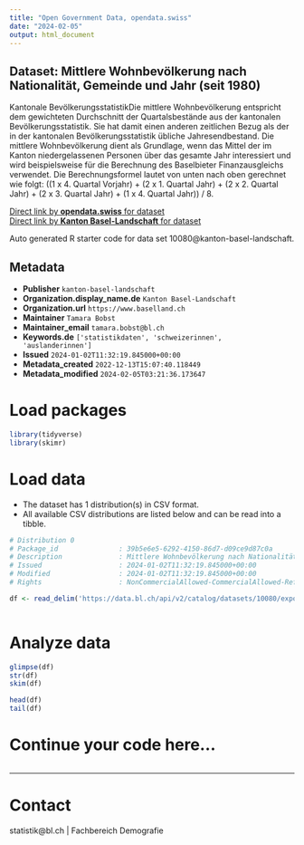 ```yaml
---
title: "Open Government Data, opendata.swiss"
date: "2024-02-05"
output: html_document
---
```


## Dataset: Mittlere Wohnbevölkerung nach Nationalität, Gemeinde und Jahr (seit 1980)

Kantonale BevölkerungsstatistikDie mittlere Wohnbevölkerung entspricht dem gewichteten Durchschnitt der Quartalsbestände aus der kantonalen Bevölkerungsstatistik. Sie hat damit einen anderen zeitlichen Bezug als der in der kantonalen Bevölkerungsstatistik übliche Jahresendbestand. Die mittlere Wohnbevölkerung dient als Grundlage, wenn das Mittel der im Kanton niedergelassenen Personen über das gesamte Jahr interessiert und wird beispielsweise für die Berechnung des Baselbieter Finanzausgleichs verwendet. Die Berechnungsformel lautet von unten nach oben gerechnet wie folgt: ((1 x 4. Quartal Vorjahr) + (2 x 1. Quartal Jahr) + (2 x 2. Quartal Jahr) + (2 x 3. Quartal Jahr) + (1 x 4. Quartal Jahr)) / 8.

[Direct link by **opendata.swiss** for dataset](https://opendata.swiss/de/dataset/mittlere-wohnbevolkerung-nach-nationalitat-gemeinde-und-jahr-ab-1980)<br>
[Direct link by **Kanton Basel-Landschaft** for dataset](https://data.bl.ch/explore/dataset/10080/)

Auto generated R starter code for data set 10080@kanton-basel-landschaft.

## Metadata

- **Publisher** `kanton-basel-landschaft`
- **Organization.display_name.de** `Kanton Basel-Landschaft`
- **Organization.url** `https://www.baselland.ch`
- **Maintainer** `Tamara Bobst`
- **Maintainer_email** `tamara.bobst@bl.ch`
- **Keywords.de** `['statistikdaten', 'schweizerinnen', 'auslanderinnen']`
- **Issued** `2024-01-02T11:32:19.845000+00:00`
- **Metadata_created** `2022-12-13T15:07:40.118449`
- **Metadata_modified** `2024-02-05T03:21:36.173647`


# Load packages

```r

library(tidyverse)
library(skimr)

```

# Load data

-   The dataset has 1 distribution(s) in CSV format.
-   All available CSV distributions are listed below and can be read into a tibble.

```r

# Distribution 0
# Package_id               : 39b5e6e5-6292-4150-86d7-d09ce9d87c0a
# Description              : Mittlere Wohnbevölkerung nach Nationalität, Gemeinde und Jahr (seit 1980) (csv)
# Issued                   : 2024-01-02T11:32:19.845000+00:00
# Modified                 : 2024-01-02T11:32:19.845000+00:00
# Rights                   : NonCommercialAllowed-CommercialAllowed-ReferenceRequired

df <- read_delim('https://data.bl.ch/api/v2/catalog/datasets/10080/exports/csv')



```

# Analyze data

```r

glimpse(df)
str(df)
skim(df)

head(df)
tail(df)

```

# Continue your code here...

```r

```

------------------------------------------------------------------------

# Contact

statistik@bl.ch | Fachbereich Demografie
